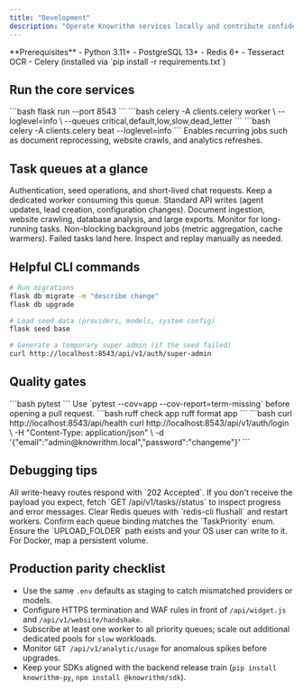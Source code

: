 ```yaml
---
title: "Development"
description: "Operate Knowrithm services locally and contribute confidently."
---
```


<Info>
  **Prerequisites**  
  - Python 3.11+  
  - PostgreSQL 13+  
  - Redis 6+  
  - Tesseract OCR  
  - Celery (installed via `pip install -r requirements.txt`)
</Info>

## Run the core services

<Steps>
  <Step title="API server">
    ```bash
    flask run --port 8543
    ```
  </Step>
  <Step title="Task workers">
    ```bash
    celery -A clients.celery worker \
      --loglevel=info \
      --queues critical,default,low,slow,dead_letter
    ```
  </Step>
  <Step title="Scheduler (optional)">
    ```bash
    celery -A clients.celery beat --loglevel=info
    ```
    Enables recurring jobs such as document reprocessing, website crawls, and analytics refreshes.
  </Step>
</Steps>

## Task queues at a glance

<Columns cols={3}>
  <Card title="critical" icon="exclamation-triangle">
    Authentication, seed operations, and short-lived chat requests. Keep a dedicated worker consuming this queue.
  </Card>
  <Card title="default" icon="bolt">
    Standard API writes (agent updates, lead creation, configuration changes).
  </Card>
  <Card title="slow" icon="clock">
    Document ingestion, website crawling, database analysis, and large exports. Monitor for long-running tasks.
  </Card>
</Columns>

<Columns cols={2}>
  <Card title="low" icon="sparkles">
    Non-blocking background jobs (metric aggregation, cache warmers).
  </Card>
  <Card title="dead_letter" icon="exclamation-triangle">
    Failed tasks land here. Inspect and replay manually as needed.
  </Card>
</Columns>

## Helpful CLI commands

```bash
# Run migrations
flask db migrate -m "describe change"
flask db upgrade

# Load seed data (providers, models, system config)
flask seed base

# Generate a temporary super admin (if the seed failed)
curl http://localhost:8543/api/v1/auth/super-admin
```

## Quality gates

<AccordionGroup>
  <Accordion icon="bug-ant" title="Run unit tests">
    ```bash
    pytest
    ```
    Use `pytest --cov=app --cov-report=term-missing` before opening a pull request.
  </Accordion>
  <Accordion icon="check-badge" title="Lint and format">
    ```bash
    ruff check app
    ruff format app
    ```
  </Accordion>
  <Accordion icon="wrench" title="Exercise the API">
    ```bash
    curl http://localhost:8543/api/health
    curl http://localhost:8543/api/v1/auth/login \
      -H "Content-Type: application/json" \
      -d '{"email":"admin@knowrithm.local","password":"changeme"}'
    ```
  </Accordion>
</AccordionGroup>

## Debugging tips

<Callout icon="light-bulb">
  All write-heavy routes respond with `202 Accepted`. If you don't receive the payload you expect, fetch `GET /api/v1/tasks/<task_id>/status` to inspect progress and error messages.
</Callout>

<Columns cols={2}>
  <Card title="Celery stuck?" icon="question-mark-circle">
    Clear Redis queues with `redis-cli flushall` and restart workers. Confirm each queue binding matches the `TaskPriority` enum.
  </Card>
  <Card title="Uploads failing?" icon="cloud">
    Ensure the `UPLOAD_FOLDER` path exists and your OS user can write to it. For Docker, map a persistent volume.
  </Card>
</Columns>

## Production parity checklist

- Use the same `.env` defaults as staging to catch mismatched providers or models.  
- Configure HTTPS termination and WAF rules in front of `/api/widget.js` and `/api/v1/website/handshake`.  
- Subscribe at least one worker to all priority queues; scale out additional dedicated pools for `slow` workloads.  
- Monitor `GET /api/v1/analytic/usage` for anomalous spikes before upgrades.  
- Keep your SDKs aligned with the backend release train (`pip install knowrithm-py`, `npm install @knowrithm/sdk`).
